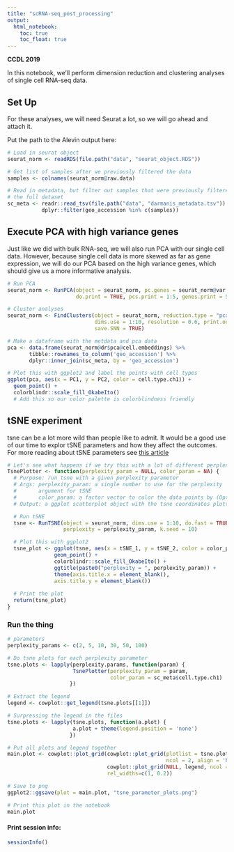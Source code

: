 ```yaml
---
title: "scRNA-seq_post_processing"
output:   
  html_notebook: 
    toc: true
    toc_float: true
---
```


**CCDL 2019**

In this notebook, we'll perform dimension reduction and clustering analyses of 
single cell RNA-seq data. 

## Set Up 
For these analyses, we will need Seurat a lot, so we will go ahead and attach it.  

Put the path to the Alevin output here:
```r
# Load in seurat object
seurat_norm <- readRDS(file.path("data", "seurat_object.RDS"))

# Get list of samples after we previously filtered the data
samples <- colnames(seurat_norm@raw.data)

# Read in metadata, but filter out samples that were previously filtered out of 
# the full dataset
sc_meta <- readr::read_tsv(file.path("data", "darmanis_metadata.tsv")) %>% 
           dplyr::filter(geo_accession %in% c(samples))
```

## Execute PCA with high variance genes
Just like we did with bulk RNA-seq, we will also run PCA with our single cell data. 
However, because single cell data is more skewed as far as gene expression, we 
will do our PCA based on the high variance genes, which should give us a more 
informative analysis.
```r
# Run PCA
seurat_norm <- RunPCA(object = seurat_norm, pc.genes = seurat_norm@var.genes,
                      do.print = TRUE, pcs.print = 1:5, genes.print = 5)

# Cluster analyses
seurat_norm <- FindClusters(object = seurat_norm, reduction.type = "pca", 
                            dims.use = 1:10, resolution = 0.6, print.output = 0, 
                            save.SNN = TRUE)
```

```r
# Make a dataframe with the metdata and pca data
pca <- data.frame(seurat_norm@dr$pca@cell.embeddings) %>% 
       tibble::rownames_to_column('geo_accession') %>%
       dplyr::inner_join(sc_meta, by = 'geo_accession')

# Plot this with ggplot2 and label the points with cell types
ggplot(pca, aes(x = PC1, y = PC2, color = cell.type.ch1)) + 
  geom_point() +
  colorblindr::scale_fill_OkabeIto() 
  # Add this so our color palette is colorblindness friendly
```

## tSNE experiment
tsne can be a lot more wild than people like to admit. 
It would be a good use of our time to explor tSNE parameters and how they 
affect the outcomes.
For more reading about tSNE parameters see 
[this article](https://distill.pub/2016/misread-tsne/)
```r
# Let's see what happens if we try this with a lot of different perplexity 
TsnePlotter <- function(perplexity_param = NULL, color_param = NA) {
  # Purpose: run tsne with a given perplexity parameter
  # Args: perplexity_param: a single number to use for the perplexity 
  #       argument for tSNE
  #       color_param: a factor vector to color the data points by (Optional)
  # Output: a ggplot scatterplot object with the tsne coordinates plotted

  # Run tSNE 
  tsne <- RunTSNE(object = seurat_norm, dims.use = 1:10, do.fast = TRUE, 
                  perplexity = perplexity_param, k.seed = 10)

  # Plot this with ggplot2
  tsne_plot <- ggplot(tsne, aes(x = tSNE_1, y = tSNE_2, color = color_param)) + 
               geom_point() + 
               colorblindr::scale_fill_OkabeIto() +
               ggtitle(paste0("perplexity = ", perplexity_param)) +
               theme(axis.title.x = element_blank(),
               axis.title.y = element_blank())
  
  # Print the plot
  return(tsne_plot)
}
```

### Run the thing 
```r
# parameters
perplexity_params <- c(2, 5, 10, 30, 50, 100)

# Do tsne plots for each perplexity parameter
tsne.plots <- lapply(perplexity.params, function(param) {
                     TsnePlotter(perplexity_param = param, 
                                 color_param = sc_meta$cell.type.ch1)
                    })

# Extract the legend
legend <- cowplot::get_legend(tsne.plots[[1]])

# Surpressing the legend in the files
tsne.plots <- lapply(tsne.plots, function(a.plot) {
                     a.plot + theme(legend.position = 'none')
                    })

# Put all plots and legend together
main.plot <- cowplot::plot_grid(cowplot::plot_grid(plotlist = tsne.plots,
                                                   ncol = 2, align = 'hv'),
                                cowplot::plot_grid(NULL, legend, ncol = 2),
                                rel_widths=c(1, 0.2))

# Save to png
ggplot2::ggsave(plot = main.plot, "tsne_parameter_plots.png")

# Print this plot in the notebook
main.plot
```

#### Print session info:
```r
sessionInfo()
```
